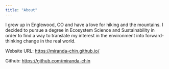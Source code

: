 ```yaml
---
title: "About"
---
```


I grew up in Englewood, CO and have a love for hiking and the mountains. I decided to pursue a degree in Ecosystem Science and Sustainability in order to find a way to translate my interest in the environment into forward-thinking change in the real world.

Website URL: <https://miranda-chin.github.io/>

Github: <https://github.com/miranda-chin>
